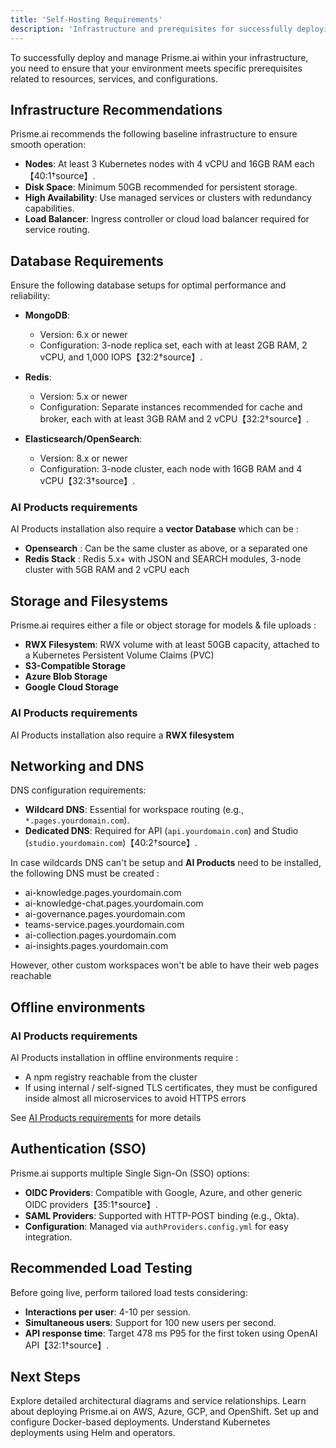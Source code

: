 ```yaml
---
title: 'Self-Hosting Requirements'
description: 'Infrastructure and prerequisites for successfully deploying Prisme.ai.'
---
```


To successfully deploy and manage Prisme.ai within your infrastructure, you need to ensure that your environment meets specific prerequisites related to resources, services, and configurations.

## Infrastructure Recommendations

Prisme.ai recommends the following baseline infrastructure to ensure smooth operation:

- **Nodes**: At least 3 Kubernetes nodes with 4 vCPU and 16GB RAM each【40:1†source】.
- **Disk Space**: Minimum 50GB recommended for persistent storage.
- **High Availability**: Use managed services or clusters with redundancy capabilities.
- **Load Balancer**: Ingress controller or cloud load balancer required for service routing.

## Database Requirements

Ensure the following database setups for optimal performance and reliability:

- **MongoDB**:
  - Version: 6.x or newer
  - Configuration: 3-node replica set, each with at least 2GB RAM, 2 vCPU, and 1,000 IOPS【32:2†source】.

- **Redis**:
  - Version: 5.x or newer
  - Configuration: Separate instances recommended for cache and broker, each with at least 3GB RAM and 2 vCPU【32:2†source】.

- **Elasticsearch/OpenSearch**:
  - Version: 8.x or newer
  - Configuration: 3-node cluster, each node with 16GB RAM and 4 vCPU【32:3†source】.

### AI Products requirements  

AI Products installation also require a **vector Database** which can be :  

  - **Opensearch** : Can be the same cluster as above, or a separated one    
  - **Redis Stack** : Redis 5.x+ with JSON and SEARCH modules, 3-node cluster with 5GB RAM and 2 vCPU each

## Storage and Filesystems

Prisme.ai requires either a file or object storage for models & file uploads :  

- **RWX Filesystem**: RWX volume with at least 50GB capacity, attached to a Kubernetes Persistent Volume Claims (PVC)  
- **S3-Compatible Storage**  
- **Azure Blob Storage**
- **Google Cloud Storage**

### AI Products requirements  

AI Products installation also require a **RWX filesystem**  

## Networking and DNS

DNS configuration requirements:

- **Wildcard DNS**: Essential for workspace routing (e.g., `*.pages.yourdomain.com`).
- **Dedicated DNS**: Required for API (`api.yourdomain.com`) and Studio (`studio.yourdomain.com`)【40:2†source】.

In case wildcards DNS can't be setup and **AI Products** need to be installed, the following DNS must be created :  
- ai-knowledge.pages.yourdomain.com  
- ai-knowledge-chat.pages.yourdomain.com  
- ai-governance.pages.yourdomain.com  
- teams-service.pages.yourdomain.com  
- ai-collection.pages.yourdomain.com  
- ai-insights.pages.yourdomain.com  

However, other custom workspaces won't be able to have their web pages reachable  

## Offline environments

### AI Products requirements  

AI Products installation in offline environments require  :  

- A npm registry reachable from the cluster  
- If using internal / self-signed TLS certificates, they must be configured inside almost all microservices to avoid HTTPS errors

See [AI Products requirements](https://docs.prisme.ai/self-hosting/configuration/products-installation#offline-environments) for more details

## Authentication (SSO)

Prisme.ai supports multiple Single Sign-On (SSO) options:

- **OIDC Providers**: Compatible with Google, Azure, and other generic OIDC providers【35:1†source】.
- **SAML Providers**: Supported with HTTP-POST binding (e.g., Okta).
- **Configuration**: Managed via `authProviders.config.yml` for easy integration.


## Recommended Load Testing

Before going live, perform tailored load tests considering:

- **Interactions per user**: 4-10 per session.
- **Simultaneous users**: Support for 100 new users per second.
- **API response time**: Target 478 ms P95 for the first token using OpenAI API【32:1†source】.

## Next Steps

<CardGroup cols={2}>
  <Card title="Architecture" icon="sitemap" href="/self-hosting/architecture">
    Explore detailed architectural diagrams and service relationships.
  </Card>
  <Card title="Cloud Providers" icon="cloud" href="/self-hosting/cloud/aws">
    Learn about deploying Prisme.ai on AWS, Azure, GCP, and OpenShift.
  </Card>
  <Card title="Docker Deployment" icon="docker" href="/self-hosting/kubernetes/docker">
    Set up and configure Docker-based deployments.
  </Card>
  <Card title="Kubernetes Deployment" icon="kubernetes" href="/self-hosting/kubernetes/helm">
    Understand Kubernetes deployments using Helm and operators.
  </Card>
</CardGroup>

